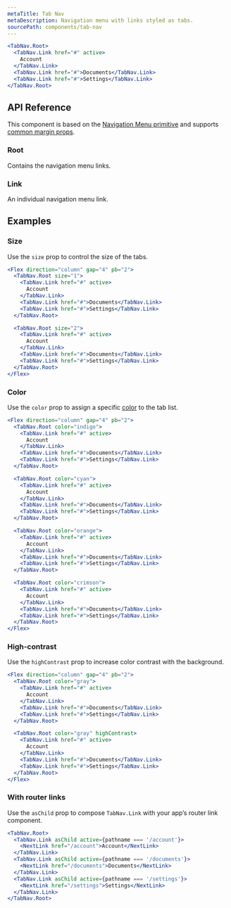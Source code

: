 ```yaml
---
metaTitle: Tab Nav
metaDescription: Navigation menu with links styled as tabs.
sourcePath: components/tab-nav
---
```


```jsx live=true
<TabNav.Root>
  <TabNav.Link href="#" active>
    Account
  </TabNav.Link>
  <TabNav.Link href="#">Documents</TabNav.Link>
  <TabNav.Link href="#">Settings</TabNav.Link>
</TabNav.Root>
```

## API Reference

This component is based on the [Navigation Menu primitive](/primitives/docs/components/navigation-menu) and supports [common margin props](/themes/docs/overview/layout#margin-props).

### Root

Contains the navigation menu links.

<ThemesPropsTable defs="tabNavRootPropDefs" />

### Link

An individual navigation menu link.

<ThemesPropsTable defs="tabNavLinkPropDefs" />

## Examples

### Size

Use the `size` prop to control the size of the tabs.

```jsx live=true line="2,10"
<Flex direction="column" gap="4" pb="2">
  <TabNav.Root size="1">
    <TabNav.Link href="#" active>
      Account
    </TabNav.Link>
    <TabNav.Link href="#">Documents</TabNav.Link>
    <TabNav.Link href="#">Settings</TabNav.Link>
  </TabNav.Root>

  <TabNav.Root size="2">
    <TabNav.Link href="#" active>
      Account
    </TabNav.Link>
    <TabNav.Link href="#">Documents</TabNav.Link>
    <TabNav.Link href="#">Settings</TabNav.Link>
  </TabNav.Root>
</Flex>
```

### Color

Use the `color` prop to assign a specific [color](/themes/docs/theme/color) to the tab list.

```jsx live=true line="2,10,18,26"
<Flex direction="column" gap="4" pb="2">
  <TabNav.Root color="indigo">
    <TabNav.Link href="#" active>
      Account
    </TabNav.Link>
    <TabNav.Link href="#">Documents</TabNav.Link>
    <TabNav.Link href="#">Settings</TabNav.Link>
  </TabNav.Root>

  <TabNav.Root color="cyan">
    <TabNav.Link href="#" active>
      Account
    </TabNav.Link>
    <TabNav.Link href="#">Documents</TabNav.Link>
    <TabNav.Link href="#">Settings</TabNav.Link>
  </TabNav.Root>

  <TabNav.Root color="orange">
    <TabNav.Link href="#" active>
      Account
    </TabNav.Link>
    <TabNav.Link href="#">Documents</TabNav.Link>
    <TabNav.Link href="#">Settings</TabNav.Link>
  </TabNav.Root>

  <TabNav.Root color="crimson">
    <TabNav.Link href="#" active>
      Account
    </TabNav.Link>
    <TabNav.Link href="#">Documents</TabNav.Link>
    <TabNav.Link href="#">Settings</TabNav.Link>
  </TabNav.Root>
</Flex>
```

### High-contrast

Use the `highContrast` prop to increase color contrast with the background.

```jsx live=true line="10"
<Flex direction="column" gap="4" pb="2">
  <TabNav.Root color="gray">
    <TabNav.Link href="#" active>
      Account
    </TabNav.Link>
    <TabNav.Link href="#">Documents</TabNav.Link>
    <TabNav.Link href="#">Settings</TabNav.Link>
  </TabNav.Root>

  <TabNav.Root color="gray" highContrast>
    <TabNav.Link href="#" active>
      Account
    </TabNav.Link>
    <TabNav.Link href="#">Documents</TabNav.Link>
    <TabNav.Link href="#">Settings</TabNav.Link>
  </TabNav.Root>
</Flex>
```

### With router links

Use the `asChild` prop to compose `TabNav.Link` with your app’s router link component.

```jsx
<TabNav.Root>
  <TabNav.Link asChild active={pathname === '/account'}>
    <NextLink href="/account">Account</NextLink>
  </TabNav.Link>
  <TabNav.Link asChild active={pathname === '/documents'}>
    <NextLink href="/documents">Documents</NextLink>
  </TabNav.Link>
  <TabNav.Link asChild active={pathname === '/settings'}>
    <NextLink href="/settings">Settings</NextLink>
  </TabNav.Link>
</TabNav.Root>
```
